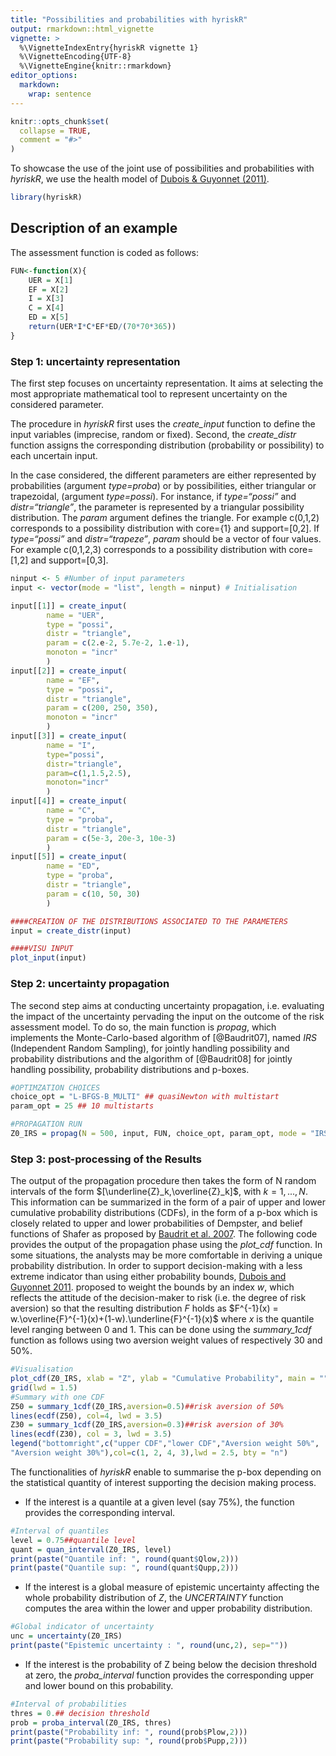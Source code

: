 ```yaml
---
title: "Possibilities and probabilities with hyriskR"
output: rmarkdown::html_vignette
vignette: >
  %\VignetteIndexEntry{hyriskR vignette 1}
  %\VignetteEncoding{UTF-8}
  %\VignetteEngine{knitr::rmarkdown}
editor_options: 
  markdown: 
    wrap: sentence
---
```


```r
knitr::opts_chunk$set(
  collapse = TRUE,
  comment = "#>"
)
```

To showcase the use of the joint use of possibilities and probabilities with *hyriskR*, we use the health model of [Dubois & Guyonnet (2011)](https://doi.org/10.1080/03081079.2010.506179).

```r
library(hyriskR)
```

## Description of an example
The assessment function is coded as follows:
```r
FUN<-function(X){
	UER = X[1]
	EF = X[2]
	I = X[3]
	C = X[4]
	ED = X[5]
	return(UER*I*C*EF*ED/(70*70*365))
}
```
### Step 1: uncertainty representation

The first step focuses on uncertainty representation. 
It aims at selecting the most appropriate mathematical tool to represent uncertainty on the considered parameter. 

The procedure in *hyriskR* first uses the *create_input* function to define the input variables (imprecise, random or fixed). Second, the *create_distr* function assigns the corresponding distribution (probability or possibility) to each uncertain input. 

In the case considered, the different parameters are either represented by probabilities (argument *type=proba*) or by possibilities, either triangular or trapezoidal, (argument *type=possi*). For instance, if *type="possi"* and *distr="triangle"*, the parameter is represented by a triangular possibility distribution. The *param* argument defines the triangle. For example c(0,1,2) corresponds to a possibility distribution with core={1} and support=[0,2]. If *type="possi"* and *distr="trapeze"*, *param* should be a vector of four values. For example c(0,1,2,3) corresponds to a possibility distribution with core=[1,2] and support=[0,3].

```r
ninput <- 5 #Number of input parameters
input <- vector(mode = "list", length = ninput) # Initialisation

input[[1]] = create_input(
		name = "UER",
		type = "possi",
		distr = "triangle",
		param = c(2.e-2, 5.7e-2, 1.e-1),
		monoton = "incr"
		)
input[[2]] = create_input(
		name = "EF",
		type = "possi",
		distr = "triangle",
		param = c(200, 250, 350),
		monoton = "incr"
		)
input[[3]] = create_input(
		name = "I",
		type="possi",
		distr="triangle",
		param=c(1,1.5,2.5),
		monoton="incr"
		)
input[[4]] = create_input(
		name = "C",
		type = "proba",
		distr = "triangle",
		param = c(5e-3, 20e-3, 10e-3)
		)
input[[5]] = create_input(
		name = "ED",
		type = "proba",
		distr = "triangle",
		param = c(10, 50, 30)
		)

####CREATION OF THE DISTRIBUTIONS ASSOCIATED TO THE PARAMETERS
input = create_distr(input)

####VISU INPUT
plot_input(input)
```

### Step 2: uncertainty propagation

The second step aims at conducting uncertainty propagation, i.e. evaluating the impact of the uncertainty pervading the input on the outcome of the risk assessment model. To do so, the main function is *propag*, which implements the Monte-Carlo-based algorithm of [@Baudrit07], named *IRS* (Independent Random Sampling), for jointly handling possibility and probability distributions and the algorithm of [@Baudrit08] for jointly handling possibility, probability distributions and p-boxes. 

```r
#OPTIMZATION CHOICES
choice_opt = "L-BFGS-B_MULTI" ## quasiNewton with multistart
param_opt = 25 ## 10 multistarts

#PROPAGATION RUN
Z0_IRS = propag(N = 500, input, FUN, choice_opt, param_opt, mode = "IRS")
```

### Step 3: post-processing of the Results

The output of the propagation procedure then takes the form of N random intervals of the form $[\underline{Z}_k,\overline{Z}_k]$, with $k=1,...,N$. 
This information can be summarized in the form of a pair of upper and lower cumulative probability distributions (CDFs), in the form of a p-box which is closely related to upper and lower probabilities of Dempster, and belief functions of Shafer as proposed by [Baudrit et al. 2007](https://doi.org/10.1016/j.ijar.2006.07.001). The following code provides the output of the propagation phase using the *plot_cdf* function.
In some situations, the analysts may be more comfortable in deriving a unique probability distribution. 
In order to support decision-making with a less extreme indicator than using either probability bounds, 
[Dubois and Guyonnet 2011](https://doi.org/10.1080/03081079.2010.506179). proposed to weight the bounds by an index $w$, which reflects the attitude of the decision-maker to risk (i.e. the degree of risk aversion) so that the resulting distribution $F$ holds as $F^{-1}(x) = w.\overline{F}^{-1}(x)+(1-w).\underline{F}^{-1}(x)$ where $x$ is the quantile level ranging between 0 and 1. 
This can be done using the *summary_1cdf* function as follows using two aversion weight values of respectively 30 and 50$\%$.

```r
#Visualisation
plot_cdf(Z0_IRS, xlab = "Z", ylab = "Cumulative Probability", main = "", lwd = 3.5)
grid(lwd = 1.5)
#Summary with one CDF
Z50 = summary_1cdf(Z0_IRS,aversion=0.5)##risk aversion of 50%
lines(ecdf(Z50), col=4, lwd = 3.5)
Z30 = summary_1cdf(Z0_IRS,aversion=0.3)##risk aversion of 30%
lines(ecdf(Z30), col = 3, lwd = 3.5)
legend("bottomright",c("upper CDF","lower CDF","Aversion weight 50%",
"Aversion weight 30%"),col=c(1, 2, 4, 3),lwd = 2.5, bty = "n")
```

The functionalities of *hyriskR* enable to summarise the p-box depending on the statistical quantity of interest supporting the decision making process. 

*	If the interest is a quantile at a given level (say 75$\%$), the \code{QUAN_INTERVAL} function provides the corresponding interval.
```r
#Interval of quantiles
level = 0.75##quantile level
quant = quan_interval(Z0_IRS, level)
print(paste("Quantile inf: ", round(quant$Qlow,2)))
print(paste("Quantile sup: ", round(quant$Qupp,2)))
```

*	If the interest is a global measure of epistemic uncertainty affecting the whole probability distribution of $Z$, the *UNCERTAINTY* function computes the area within the lower and upper probability distribution.
```r
#Global indicator of uncertainty
unc = uncertainty(Z0_IRS)
print(paste("Epistemic uncertainty : ", round(unc,2), sep=""))
```

* If the interest is the probability of Z being below the decision threshold at zero, the *proba_interval* function provides the corresponding upper and lower bound on this probability.

```r
#Interval of probabilities
thres = 0.## decision threshold
prob = proba_interval(Z0_IRS, thres)
print(paste("Probability inf: ", round(prob$Plow,2)))
print(paste("Probability sup: ", round(prob$Pupp,2)))
```
